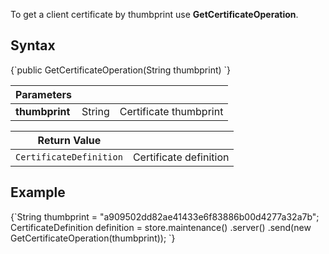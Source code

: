 
To get a client certificate by thumbprint use **GetCertificateOperation**.

## Syntax

<TabItem value="get_cert_1" label="get_cert_1">
<CodeBlock language="java">
{`public GetCertificateOperation(String thumbprint)
`}
</CodeBlock>
</TabItem>

| Parameters | | |
| ------------- | ------------- | ----- |
| **thumbprint** | String | Certificate thumbprint |

| Return Value | |
| ------------- | ----- |
| `CertificateDefinition` | Certificate definition |

## Example

<TabItem value="get_cert_2" label="get_cert_2">
<CodeBlock language="java">
{`String thumbprint = "a909502dd82ae41433e6f83886b00d4277a32a7b";
CertificateDefinition definition = store.maintenance()
    .server()
    .send(new GetCertificateOperation(thumbprint));
`}
</CodeBlock>
</TabItem>

